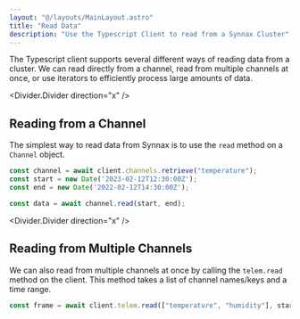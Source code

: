 ```yaml
---
layout: "@/layouts/MainLayout.astro"
title: "Read Data"
description: "Use the Typescript Client to read from a Synnax Cluster"
---
```


The Typescript client supports several different ways of reading data from a cluster. We
can read directly from a channel, read from multiple channels at once, or use iterators 
to efficiently process large amounts of data.

<Divider.Divider direction="x" />

## Reading from a Channel

The simplest way to read data from Synnax is to use the `read` method on a `Channel` object.

```typescript
const channel = await client.channels.retrieve("temperature");
const start = new Date('2023-02-12T12:30:00Z');
const end = new Date('2022-02-12T14:30:00Z');

const data = await channel.read(start, end);
```

<Divider.Divider direction="x" />

## Reading from Multiple Channels

We can also read from multiple channels at once by calling the `telem.read` method on
the client. This method takes a list of channel names/keys and a time range.

```typescript
const frame = await client.telem.read(["temperature", "humidity"], start, end);
```

